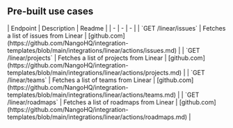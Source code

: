 
## Pre-built use cases

<AccordionGroup>


<Accordion title="Others">
| Endpoint | Description | Readme |
| - | - | - |
| `GET /linear/issues` | Fetches a list of issues from Linear | [github.com](https://github.com/NangoHQ/integration-templates/blob/main/integrations/linear/actions/issues.md) |
| `GET /linear/projects` | Fetches a list of projects from Linear | [github.com](https://github.com/NangoHQ/integration-templates/blob/main/integrations/linear/actions/projects.md) |
| `GET /linear/teams` | Fetches a list of teams from Linear | [github.com](https://github.com/NangoHQ/integration-templates/blob/main/integrations/linear/actions/teams.md) |
| `GET /linear/roadmaps` | Fetches a list of roadmaps from Linear | [github.com](https://github.com/NangoHQ/integration-templates/blob/main/integrations/linear/actions/roadmaps.md) |
</Accordion>

</AccordionGroup>
